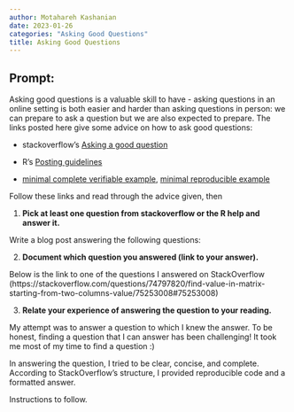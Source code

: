 ```yaml
---
author: Motahareh Kashanian
date: 2023-01-26
categories: "Asking Good Questions"
title: Asking Good Questions
---
```


## Prompt:

Asking good questions is a valuable skill to have - asking questions in an online setting is both easier and harder than asking questions in person: we can prepare to ask a question but we are also expected to prepare.
The links posted here give some advice on how to ask good questions:

- stackoverflow's [Asking a good question](http://stackoverflow.com/help/how-to-ask)

- R's [Posting guidelines](https://www.r-project.org/posting-guide.html)

- [minimal complete verifiable example](https://stackoverflow.com/help/mcve), [minimal reproducible example](https://www.tidyverse.org/help/)

Follow these links and read through the advice given, then

1. **Pick at least one question from stackoverflow or the R help and answer it.**

Write a blog post answering the following questions: 

2. **Document which question you answered (link to your answer).**

Below is the link to one of the questions I answered on StackOverflow
(https://stackoverflow.com/questions/74797820/find-value-in-matrix-starting-from-two-columns-value/75253008#75253008)

3. **Relate your experience of answering the question to your reading. **
 
 My attempt was to answer a question to which I knew the answer. To be honest, finding a question that I can answer has been challenging! It took me most of my time to find a question :)

In answering the question, I tried to be clear, concise, and complete. According to StackOverflow's structure, I provided reproducible code and a formatted answer.


<!--Go to [https://github.com/Stat585-at-ISU/blog](https://github.com/Stat585-at-ISU/blog) for instructions about how to prepare and submit your blog post.-->
Instructions to follow.
